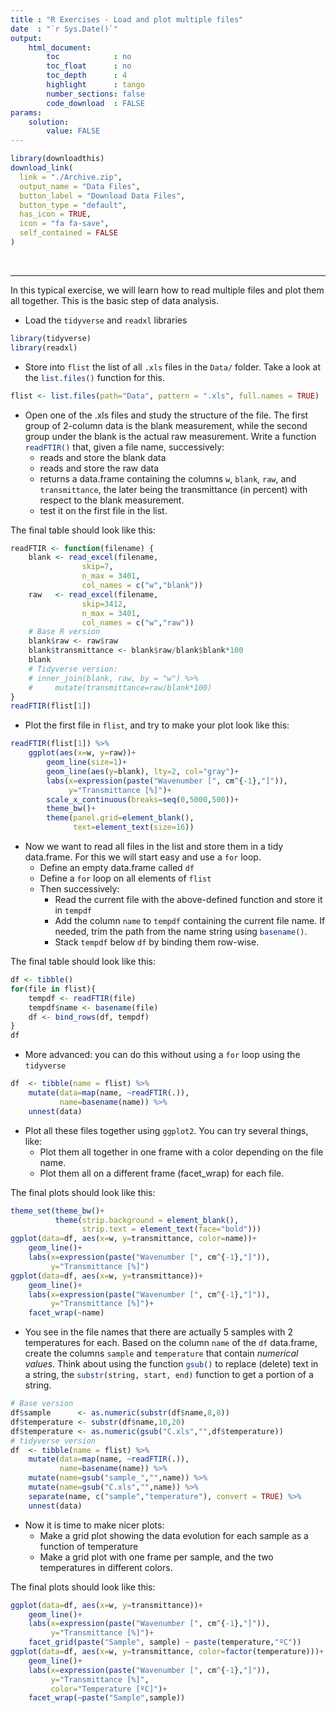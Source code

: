 ```yaml
---
title : "R Exercises - Load and plot multiple files"
date  : "`r Sys.Date()`"
output: 
    html_document:
        toc            : no
        toc_float      : no
        toc_depth      : 4
        highlight      : tango
        number_sections: false
        code_download  : FALSE
params: 
    solution:
        value: FALSE
---
```


```r
library(downloadthis)
download_link(
  link = "./Archive.zip",
  output_name = "Data Files",
  button_label = "Download Data Files",
  button_type = "default",
  has_icon = TRUE,
  icon = "fa fa-save",
  self_contained = FALSE
)
```
<br>

----

In this typical exercise, we will learn how to read multiple files and plot them all together. This is the basic step of data analysis.


- Load the `tidyverse` and `readxl` libraries

```r
library(tidyverse)
library(readxl)
```

- Store into `flist` the list of all `.xls` files in the `Data/` folder. Take a look at the `list.files()`{.R} function for this.

```r
flist <- list.files(path="Data", pattern = ".xls", full.names = TRUE)
```

- Open one of the .xls files and study the structure of the file. The first group of 2-column data is the blank measurement, while the second group under the blank is the actual raw measurement. Write a function `readFTIR()`{.R} that, given a file name, successively:
    + reads and store the blank data
    + reads and store the raw data
    + returns a data.frame containing the columns `w`, `blank`, `raw`, and `transmittance`, the later being the transmittance (in percent) with respect to the blank measurement.
    + test it on the first file in the list.

The final table should look like this:

```r
readFTIR <- function(filename) {
    blank <- read_excel(filename, 
                skip=7, 
                n_max = 3401, 
                col_names = c("w","blank"))
    raw   <- read_excel(filename, 
                skip=3412, 
                n_max = 3401, 
                col_names = c("w","raw"))
    # Base R version
    blank$raw <- raw$raw
    blank$transmittance <- blank$raw/blank$blank*100
    blank
    # Tidyverse version:
    # inner_join(blank, raw, by = "w") %>% 
    #     mutate(transmittance=raw/blank*100)
}
readFTIR(flist[1])
```

- Plot the first file in `flist`, and try to make your plot look like this:

```r
readFTIR(flist[1]) %>% 
    ggplot(aes(x=w, y=raw))+
        geom_line(size=1)+
        geom_line(aes(y=blank), lty=2, col="gray")+
        labs(x=expression(paste("Wavenumber [", cm^{-1},"]")),
             y="Transmittance [%]")+
        scale_x_continuous(breaks=seq(0,5000,500))+
        theme_bw()+
        theme(panel.grid=element_blank(),
              text=element_text(size=16))
```

- Now we want to read all files in the list and store them in a tidy data.frame. For this we will start easy and use a `for` loop.
    + Define an empty data.frame called `df`
    + Define a `for` loop on all elements of `flist`
    + Then successively:
        + Read the current file with the above-defined function and store it in `tempdf`
        + Add the column `name` to `tempdf` containing the current file name. If needed, trim the path from the name string using `basename()`{.R}.
        + Stack `tempdf` below `df` by binding them row-wise.

The final table should look like this:

```r
df <- tibble()
for(file in flist){
    tempdf <- readFTIR(file)
    tempdf$name <- basename(file)
    df <- bind_rows(df, tempdf)
}
df
```

- More advanced: you can do this without using a `for` loop using the `tidyverse`

```r
df  <- tibble(name = flist) %>% 
    mutate(data=map(name, ~readFTIR(.)),
           name=basename(name)) %>% 
    unnest(data)
```

- Plot all these files together using `ggplot2`. You can try several things, like:
    + Plot them all together in one frame with a color depending on the file name.
    + Plot them all on a different frame (facet_wrap) for each file.

The final plots should look like this:

```r
theme_set(theme_bw()+
          theme(strip.background = element_blank(),
                strip.text = element_text(face="bold")))
ggplot(data=df, aes(x=w, y=transmittance, color=name))+
    geom_line()+
    labs(x=expression(paste("Wavenumber [", cm^{-1},"]")),
         y="Transmittance [%]")
ggplot(data=df, aes(x=w, y=transmittance))+
    geom_line()+
    labs(x=expression(paste("Wavenumber [", cm^{-1},"]")),
         y="Transmittance [%]")+
    facet_wrap(~name)
```

- You see in the file names that there are actually 5 samples with 2 temperatures for each. Based on the column `name` of the `df` data.frame, create the columns `sample` and `temperature` that contain *numerical values*. Think about using the function `gsub()`{.R} to replace (delete) text in a string, the `substr(string, start, end)`{.R} function to get a portion of a string.

```r
# Base version
df$sample      <- as.numeric(substr(df$name,8,8))
df$temperature <- substr(df$name,10,20)
df$temperature <- as.numeric(gsub("C.xls","",df$temperature))
# tidyverse version
df  <- tibble(name = flist) %>% 
    mutate(data=map(name, ~readFTIR(.)),
           name=basename(name)) %>% 
    mutate(name=gsub("sample_","",name)) %>% 
    mutate(name=gsub("C.xls","",name)) %>% 
    separate(name, c("sample","temperature"), convert = TRUE) %>% 
    unnest(data)
```

- Now it is time to make nicer plots:
    - Make a grid plot showing the data evolution for each sample as a function of temperature
    - Make a grid plot with one frame per sample, and the two temperatures in different colors.

The final plots should look like this:

```r
ggplot(data=df, aes(x=w, y=transmittance))+
    geom_line()+
    labs(x=expression(paste("Wavenumber [", cm^{-1},"]")),
         y="Transmittance [%]")+
    facet_grid(paste("Sample", sample) ~ paste(temperature,"ºC"))
ggplot(data=df, aes(x=w, y=transmittance, color=factor(temperature)))+
    geom_line()+
    labs(x=expression(paste("Wavenumber [", cm^{-1},"]")),
         y="Transmittance [%]",
         color="Temperature [ºC]")+
    facet_wrap(~paste("Sample",sample))
```
